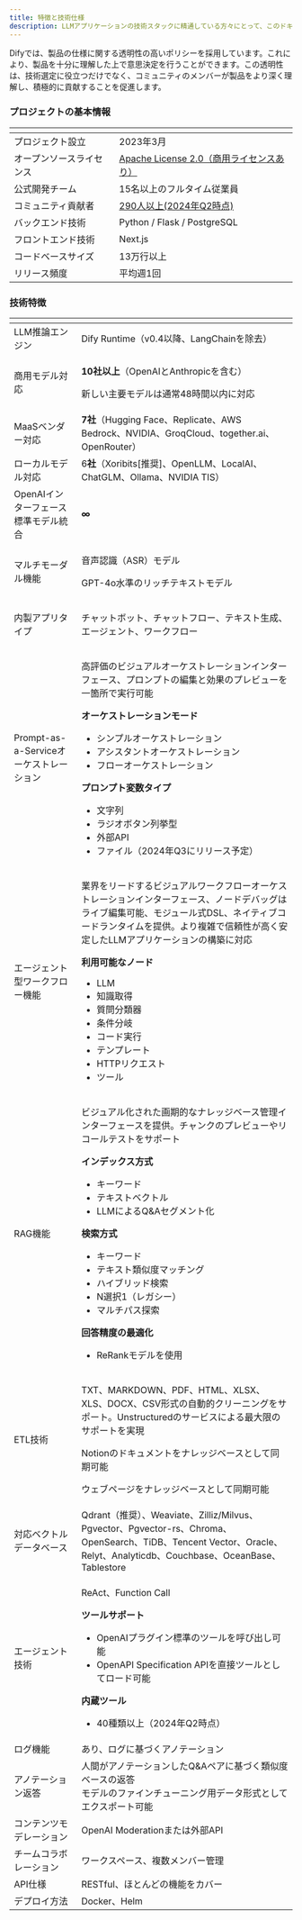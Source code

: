 ```yaml
---
title: 特徴と技術仕様
description: LLMアプリケーションの技術スタックに精通している方々にとって、このドキュメントはDify独自の強みを理解するための近道となります。これにより、的確な比較と選択が可能になり、同僚や友人への推奨もしやすくなるでしょう。
---
```



<Info>
Difyでは、製品の仕様に関する透明性の高いポリシーを採用しています。これにより、製品を十分に理解した上で意思決定を行うことができます。この透明性は、技術選定に役立つだけでなく、コミュニティのメンバーが製品をより深く理解し、積極的に貢献することを促進します。
</Info>

### プロジェクトの基本情報

<table>
  <thead>
    <tr>
      <th></th>
      <th></th>
    </tr>
  </thead>
  <tbody>
    <tr>
      <td>プロジェクト設立</td>
      <td>2023年3月</td>
    </tr>
    <tr>
      <td>オープンソースライセンス</td>
      <td><a href="../../policies/open-source.md">Apache License 2.0（商用ライセンスあり）</a></td>
    </tr>
    <tr>
      <td>公式開発チーム</td>
      <td>15名以上のフルタイム従業員</td>
    </tr>
    <tr>
      <td>コミュニティ貢献者</td>
      <td><a href="https://ossinsight.io/analyze/langgenius/dify">290人以上(2024年Q2時点)</a></td>
    </tr>
    <tr>
      <td>バックエンド技術</td>
      <td>Python / Flask / PostgreSQL</td>
    </tr>
    <tr>
      <td>フロントエンド技術</td>
      <td>Next.js</td>
    </tr>
    <tr>
      <td>コードベースサイズ</td>
      <td>13万行以上</td>
    </tr>
    <tr>
      <td>リリース頻度</td>
      <td>平均週1回</td>
    </tr>
  </tbody>
</table>

### 技術特徴

<table>
  <thead>
    <tr>
      <th></th>
      <th></th>
    </tr>
  </thead>
  <tbody>
    <tr>
      <td>LLM推論エンジン</td>
      <td>Dify Runtime（v0.4以降、LangChainを除去）</td>
    </tr>
    <tr>
      <td>商用モデル対応</td>
      <td>
        <p><strong>10社以上</strong>（OpenAIとAnthropicを含む）</p>
        <p>新しい主要モデルは通常48時間以内に対応</p>
      </td>
    </tr>
    <tr>
      <td>MaaSベンダー対応</td>
      <td><strong>7社</strong>（Hugging Face、Replicate、AWS Bedrock、NVIDIA、GroqCloud、together.ai、OpenRouter）</td>
    </tr>
    <tr>
      <td>ローカルモデル対応</td>
      <td>6<strong>社</strong>（Xoribits[推奨]、OpenLLM、LocalAI、ChatGLM、Ollama、NVIDIA TIS）</td>
    </tr>
    <tr>
      <td>OpenAIインターフェース標準モデル統合</td>
      <td><strong>∞</strong></td>
    </tr>
    <tr>
      <td>マルチモーダル機能</td>
      <td>
        <p>音声認識（ASR）モデル</p>
        <p>GPT-4o水準のリッチテキストモデル</p>
      </td>
    </tr>
    <tr>
      <td>内製アプリタイプ</td>
      <td>
        <p>チャットボット、チャットフロー、テキスト生成、エージェント、ワークフロー</p>
      </td>
    </tr>
    <tr>
      <td>Prompt-as-a-Serviceオーケストレーション</td>
      <td>
        <p>高評価のビジュアルオーケストレーションインターフェース、プロンプトの編集と効果のプレビューを一箇所で実行可能</p>
        <p><strong>オーケストレーションモード</strong></p>
        <ul>
          <li>シンプルオーケストレーション</li>
          <li>アシスタントオーケストレーション</li>
          <li>フローオーケストレーション</li>
        </ul>
        <p><strong>プロンプト変数タイプ</strong></p>
        <ul>
          <li>文字列</li>
          <li>ラジオボタン列挙型</li>
          <li>外部API</li>
          <li>ファイル（2024年Q3にリリース予定）</li>
        </ul>
      </td>
    </tr>
    <tr>
      <td>エージェント型ワークフロー機能</td>
      <td>
        <p>業界をリードするビジュアルワークフローオーケストレーションインターフェース、ノードデバッグはライブ編集可能、モジュール式DSL、ネイティブコードランタイムを提供。より複雑で信頼性が高く安定したLLMアプリケーションの構築に対応</p>
        <p><strong>利用可能なノード</strong></p>
        <ul>
          <li>LLM</li>
          <li>知識取得</li>
          <li>質問分類器</li>
          <li>条件分岐</li>
          <li>コード実行</li>
          <li>テンプレート</li>
          <li>HTTPリクエスト</li>
          <li>ツール</li>
        </ul>
      </td>
    </tr>
    <tr>
      <td>RAG機能</td>
      <td>
        <p>ビジュアル化された画期的なナレッジベース管理インターフェースを提供。チャンクのプレビューやリコールテストをサポート</p>
        <p><strong>インデックス方式</strong></p>
        <ul>
          <li>キーワード</li>
          <li>テキストベクトル</li>
          <li>LLMによるQ&Aセグメント化</li>
        </ul>
        <p><strong>検索方式</strong></p>
        <ul>
          <li>キーワード</li>
          <li>テキスト類似度マッチング</li>
          <li>ハイブリッド検索</li>
          <li>N選択1（レガシー）</li>
          <li>マルチパス探索</li>
        </ul>
        <p><strong>回答精度の最適化</strong></p>
        <ul>
          <li>ReRankモデルを使用</li>
        </ul>
      </td>
    </tr>
    <tr>
      <td>ETL技術</td>
      <td>
        <p>TXT、MARKDOWN、PDF、HTML、XLSX、XLS、DOCX、CSV形式の自動的クリーニングをサポート。Unstructuredのサービスによる最大限のサポートを実現</p>
        <p>Notionのドキュメントをナレッジベースとして同期可能</p>
        <p>ウェブページをナレッジベースとして同期可能</p>
      </td>
    </tr>
    <tr>
      <td>対応ベクトルデータベース</td>
      <td>Qdrant（推奨）、Weaviate、Zilliz/Milvus、Pgvector、Pgvector-rs、Chroma、OpenSearch、TiDB、Tencent Vector、Oracle、Relyt、Analyticdb、Couchbase、OceanBase、Tablestore</td>
    </tr>
    <tr>
      <td>エージェント技術</td>
      <td>
        <p>ReAct、Function Call</p>
        <p><strong>ツールサポート</strong></p>
        <ul>
          <li>OpenAIプラグイン標準のツールを呼び出し可能</li>
          <li>OpenAPI Specification APIを直接ツールとしてロード可能</li>
        </ul>
        <p><strong>内蔵ツール</strong></p>
        <ul>
          <li>40種類以上（2024年Q2時点）</li>
        </ul>
      </td>
    </tr>
    <tr>
      <td>ログ機能</td>
      <td>あり、ログに基づくアノテーション</td>
    </tr>
    <tr>
      <td>アノテーション返答</td>
      <td>人間がアノテーションしたQ&Aペアに基づく類似度ベースの返答<br>モデルのファインチューニング用データ形式としてエクスポート可能</td>
    </tr>
    <tr>
      <td>コンテンツモデレーション</td>
      <td>OpenAI Moderationまたは外部API</td>
    </tr>
    <tr>
      <td>チームコラボレーション</td>
      <td>ワークスペース、複数メンバー管理</td>
    </tr>
    <tr>
      <td>API仕様</td>
      <td>RESTful、ほとんどの機能をカバー</td>
    </tr>
    <tr>
      <td>デプロイ方法</td>
      <td>Docker、Helm</td>
    </tr>
  </tbody>
</table>

